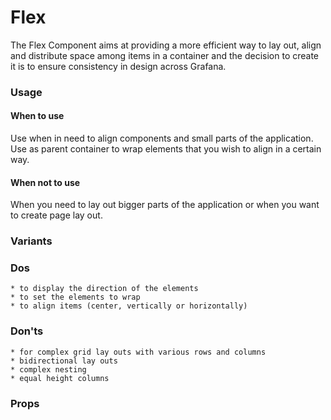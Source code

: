 
<Meta title="MDX|Flex" component={Flex} />

# Flex

The Flex Component aims at providing a more efficient way to lay out, align and distribute space among items in a container and
the decision to create it is to ensure consistency in design across Grafana.

### Usage

#### When to use

Use when in need to align components and small parts of the application. Use as parent container to wrap elements that
you wish to align in a certain way.

#### When not to use

When you need to lay out bigger parts of the application or when you want to create page lay out.

### Variants

### Dos

    * to display the direction of the elements
    * to set the elements to wrap
    * to align items (center, vertically or horizontally)

### Don'ts

    * for complex grid lay outs with various rows and columns
    * bidirectional lay outs
    * complex nesting
    * equal height columns

### Props

<ArgTypes of={Flex} />
